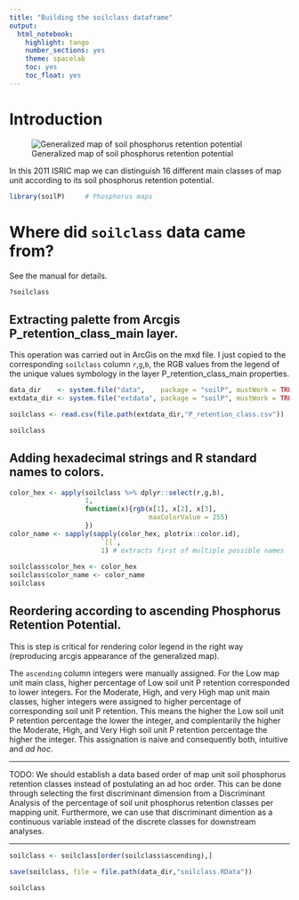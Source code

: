 ```yaml
---
title: "Building the soilclass dataframe"
output:
  html_notebook:
    highlight: tango
    number_sections: yes
    theme: spacelab
    toc: yes
    toc_float: yes
---
```

# Introduction
 
![Generalized map of soil phosphorus retention potential](ISRIC2011.png)

In this 2011 ISRIC map we can distinguish 16 different main classes of map unit
according to its soil phosphorus retention potential.


```r
library(soilP)     # Phosphorus maps
```

# Where did `soilclass` data came from?

See the manual for details.
```r
?soilclass
```

## Extracting palette from Arcgis P_retention_class_main layer.
This operation was carried out in ArcGis on the mxd file.
I just copied to the corresponding `soilclass` column `r`,`g`,`b`,
the RGB values from the legend of the unique values symbology in the layer 
P_retention_class_main properties.

```r
data_dir    <- system.file("data",    package = "soilP", mustWork = TRUE)
extdata_dir <- system.file("extdata", package = "soilP", mustWork = TRUE)

soilclass <- read.csv(file.path(extdata_dir,"P_retention_class.csv")) 

soilclass
```

## Adding hexadecimal strings and R standard names to colors. 
```r
color_hex <- apply(soilclass %>% dplyr::select(r,g,b), 
                   1, 
                   function(x){rgb(x[1], x[2], x[3],
                                   maxColorValue = 255)
                   })
color_name <- sapply(sapply(color_hex, plotrix::color.id), 
                       `[[`, 
                       1) # extracts first of multiple possible names
  
soilclass$color_hex <- color_hex
soilclass$color_name <- color_name
soilclass
```

## Reordering according to ascending Phosphorus Retention Potential.
This is step is critical for rendering color legend in the right way
(reproducing arcgis appearance of the generalized map).

The `ascending` column integers were manually assigned. For the Low map unit
main class, higher percentage of Low soil unit P retention corresponded to lower
integers. For the Moderate, High, and very High map unit main classes, higher
integers were assigned to higher percentage of corresponding soil unit P
retention. This means the higher the Low soil unit P retention percentage the
lower the integer, and complentarily the higher the Moderate, High, and Very 
High soil unit P retention percentage the higher the integer.
This assignation is naive and consequently both, intuitive and *ad hoc*.

------

TODO: We should establish a data based order of map unit soil phosphorus 
      retention classes instead of postulating an ad hoc order. This can be done
      through selecting the first discriminant dimension from a Discriminant
      Analysis of the percentage of soil unit phosphorus retention classes per
      mapping unit. Furthermore, we can use that discriminant dimention as a
      continuous variable instead of the discrete classes for downstream
      analyses.
      
------

```r
soilclass <- soilclass[order(soilclass$ascending),]

save(soilclass, file = file.path(data_dir,"soilclass.RData"))

soilclass
```